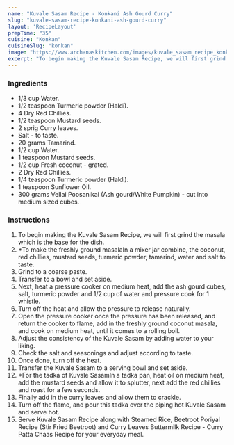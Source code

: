 ---
name: "Kuvale Sasam Recipe - Konkani Ash Gourd Curry"
slug: "kuvale-sasam-recipe-konkani-ash-gourd-curry"
layout: 'RecipeLayout'
prepTime: "35"
cuisine: "Konkan"
cuisineSlug: "konkan"
image: "https://www.archanaskitchen.com/images/kuvale_sasam_recipe_konkani_ashgourd_curry_recipe-5_1600.jpg"
excerpt: "To begin making the Kuvale Sasam Recipe, we will first grind the masala which is the base for the dish"
---

### Ingredients

- 1/3 cup Water.
- 1/2 teaspoon Turmeric powder (Haldi).
- 4 Dry Red Chillies.
- 1/2 teaspoon Mustard seeds.
- 2 sprig Curry leaves.
- Salt - to taste.
- 20 grams Tamarind.
- 1/2 cup Water.
- 1 teaspoon Mustard seeds.
- 1/2 cup Fresh coconut - grated.
- 2 Dry Red Chillies.
- 1/4 teaspoon Turmeric powder (Haldi).
- 1 teaspoon Sunflower Oil.
- 300 grams Vellai Poosanikai (Ash gourd/White Pumpkin) - cut into medium sized cubes.

### Instructions

1. To begin making the Kuvale Sasam Recipe, we will first grind the masala which is the base for the dish.
1. *To make the freshly ground masalaIn a mixer jar combine, the coconut, red chillies, mustard seeds, turmeric powder, tamarind, water and salt to taste.
1. Grind to a coarse paste.
1. Transfer to a bowl and set aside.
1. Next, heat a pressure cooker on medium heat, add the ash gourd cubes, salt, turmeric powder and 1/2 cup of water and pressure cook for 1 whistle.
1. Turn off the heat and allow the pressure to release naturally.
1. Open the pressure cooker once the pressure has been released, and return the cooker to flame, add in the freshly ground coconut masala, and cook on medium heat, until it comes to a rolling boil.
1. Adjust the consistency of the Kuvale Sasam by adding water to your liking.
1. Check the salt and seasonings and adjust according to taste.
1. Once done, turn off the heat.
1. Transfer the Kuvale Sasam to a serving bowl and set aside.
1. *For the tadka of Kuvale SasamIn a tadka pan, heat oil on medium heat, add the mustard seeds and allow it to splutter, next add the red chillies and roast for a few seconds.
1. Finally add in the curry leaves and allow them to crackle.
1. Turn off the flame, and pour this tadka over the piping hot Kuvale Sasam and serve hot.
1. Serve Kuvale Sasam Recipe along with Steamed Rice, Beetroot Poriyal Recipe (Stir Fried Beetroot) and Curry Leaves Buttermilk Recipe - Curry Patta Chaas Recipe for your everyday meal.
